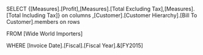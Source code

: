 SELECT {[Measures].[Profit],[Measures].[Total Excluding Tax],[Measures].[Total Including Tax]} on columns
,[Customer].[Customer Hierarchy].[Bill To Customer].members on rows

FROM [Wide World Importers]

WHERE [Invoice Date].[Fiscal].[Fiscal Year].&[FY2015]